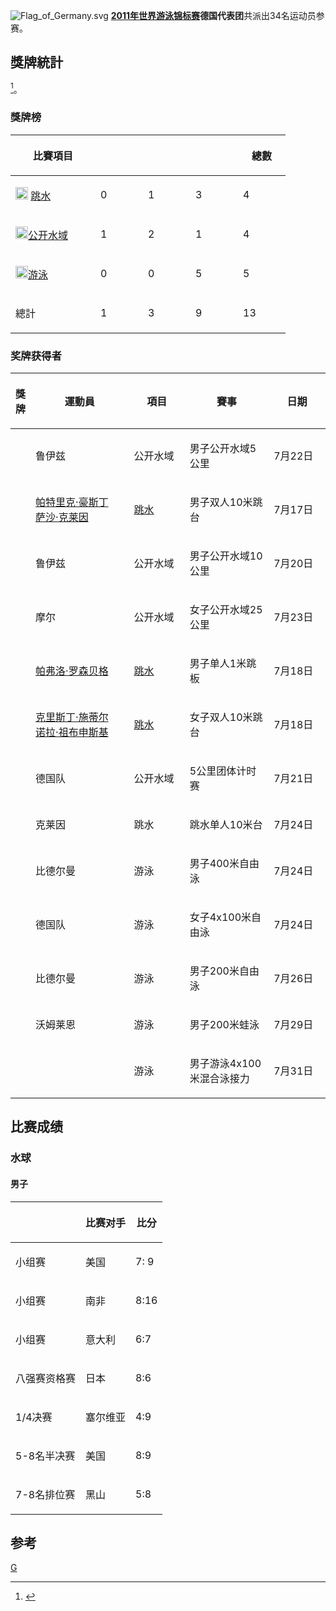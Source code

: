[[Image:Flag_of_Germany.svg|thumb]]
'''[[2011年世界游泳锦标赛|2011年世界游泳锦标赛]]德国代表团'''共派出34名运动员参赛。

== 獎牌統計 ==
<ref>{{Cite web |url=http://www.shanghai-fina2011.com/medal/index.html |title=奖牌榜 |accessdate=2011-07-19 |archive-date=2011-07-20 |archive-url=https://web.archive.org/web/20110720093114/http://www.shanghai-fina2011.com/medal/index.html |dead-url=yes }}</ref>。
=== 獎牌榜 ===
{| class="wikitable" style="text-align:center; font-size:90%"
|-
! width=120| 比賽項目
|bgcolor=gold width=60| {{gold medal}} || bgcolor=silver width=60| {{silver medal}} || bgcolor=#cc9966 width=60|  {{bronze medal}} 
! width=60| 總數
|-
|align=left| [[File:Diving_pictogram.svg|20px]] [[2011年世界游泳錦標賽跳水比賽|跳水]] ||0||1||3||4
|-
|align=left| [[File:Swimming_pictogram.svg|20px]][[2011年世界游泳锦标赛公开水域游泳比赛|公开水域]]||1||2||1||4
|-
|align=left| [[File:Swimming_pictogram.svg|20px]][[2011年世界游泳锦标赛游泳比赛|游泳]]||0||0||5||5
|-
! 總計 || 1 || 3 || 9|| 13
|}

===奖牌获得者===
{| class="wikitable sortable"  style="font-size:small"
|-bgcolor=#efefef
! 獎牌
! width="200"|運動員
! width="100"|項目
! width="150"|賽事
! width="100"|日期
|-
| {{gold medal}} ||鲁伊兹|| 公开水域 || 男子公开水域5公里|| 7月22日
|-
| {{silver medal}} || [[帕特里克·豪斯丁|帕特里克·豪斯丁]]<br/>[[萨沙·克莱因|萨沙·克莱因]] || [[2011年世界游泳錦標賽跳水比賽|跳水]] || 男子双人10米跳台 || 7月17日
|-
|{{silver medal}}||鲁伊兹||公开水域||男子公开水域10公里||7月20日
|-
|{{silver medal}}||摩尔||公开水域||女子公开水域25公里||7月23日
|-
| {{bronze medal}} || [[帕弗洛·罗森贝格|帕弗洛·罗森贝格]] || [[2011年世界游泳錦標賽跳水比賽|跳水]] || 男子单人1米跳板 || 7月18日
|-
| {{bronze medal}} || [[克里斯丁·施蒂尔|克里斯丁·施蒂尔]]<br/>[[诺拉·祖布申斯基|诺拉·祖布申斯基]] || [[2011年世界游泳錦標賽跳水比賽|跳水]] || 女子双人10米跳台 || 7月18日
|-
| {{bronze medal}}|| 德国队||公开水域||5公里团体计时赛||7月21日
|-
| {{bronze medal}}|| 克莱因||跳水||跳水单人10米台||7月24日
|-
| {{bronze medal}}|| 比德尔曼 ||游泳|| 男子400米自由泳||7月24日
|-
| {{bronze medal}}|| 德国队 ||游泳|| 女子4x100米自由泳||7月24日
|-
| {{bronze medal}}|| 比德尔曼 ||游泳|| 男子200米自由泳||7月26日
|-
| {{bronze medal}}|| 沃姆莱恩 ||游泳|| 男子200米蛙泳||7月29日
|-
| {{bronze medal}}||  ||游泳|| 男子游泳4x100米混合泳接力||7月31日
|}

==比赛成绩==
===水球===
====男子====
{| class="wikitable"
|-
!  !! 比赛对手 !! 比分
|-
| 小组赛 || 美国  || 7: 9 
|-
| 小组赛 || 南非 || 8:16  
|-
| 小组赛 ||  意大利 || 6:7  
|-
| 八强赛资格赛 || 日本 || 8:6
|-
|1/4决赛|| 塞尔维亚|| 4:9
|-
|5-8名半决赛||美国||8:9
|-
|7-8名排位赛||黑山||5:8
|}
==参考==
{{reflist}}

{{2011年世界游泳锦标赛代表团}}

[[分类:2011年世界游泳锦标赛代表团|G]]